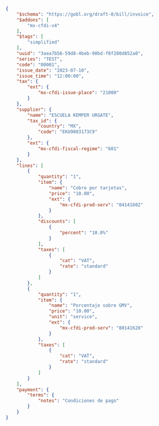 ```json SAT Mexico simplified invoice example
{
	"$schema": "https://gobl.org/draft-0/bill/invoice",
	"$addons": [
		"mx-cfdi-v4"
	],
	"$tags": [
		"simplified"
	],
	"uuid": "3aea7b56-59d8-4beb-90bd-f8f280d852a0",
	"series": "TEST",
	"code": "00001",
	"issue_date": "2023-07-10",
	"issue_time": "12:00:00",
	"tax": {
		"ext": {
			"mx-cfdi-issue-place": "21000"
		}
	},
	"supplier": {
		"name": "ESCUELA KEMPER URGATE",
		"tax_id": {
			"country": "MX",
			"code": "EKU9003173C9"
		},
		"ext": {
			"mx-cfdi-fiscal-regime": "601"
		}
	},
	"lines": [
		{
			"quantity": "1",
			"item": {
				"name": "Cobro por tarjetas",
				"price": "10.00",
				"ext": {
					"mx-cfdi-prod-serv": "84141602"
				}
			},
			"discounts": [
				{
					"percent": "10.0%"
				}
			],
			"taxes": [
				{
					"cat": "VAT",
					"rate": "standard"
				}
			]
		},
		{
			"quantity": "1",
			"item": {
				"name": "Porcentaje sobre GMV",
				"price": "10.00",
				"unit": "service",
				"ext": {
					"mx-cfdi-prod-serv": "80141628"
				}
			},
			"taxes": [
				{
					"cat": "VAT",
					"rate": "standard"
				}
			]
		}
	],
	"payment": {
		"terms": {
			"notes": "Condiciones de pago"
		}
	}
}

```